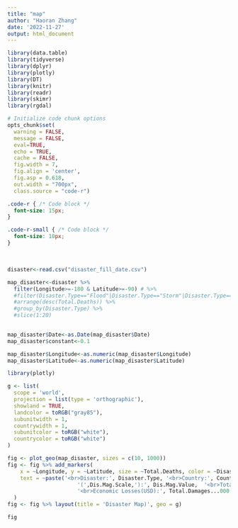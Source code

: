 ```yaml
---
title: "map"
author: "Haoran Zhang"
date: '2022-11-27'
output: html_document
---
```

```r

library(data.table)
library(tidyverse)
library(dplyr)
library(plotly)
library(DT)
library(knitr)
library(readr)
library(skimr)
library(rgdal)

# Initialize code chunk options
opts_chunk$set(
  warning = FALSE,
  message = FALSE,
  eval=TRUE,
  echo = TRUE,
  cache = FALSE,
  fig.width = 7, 
  fig.align = 'center',
  fig.asp = 0.618,
  out.width = "700px",
  class.source = "code-r")
```

```css
.code-r { /* Code block */
  font-size: 15px;
}

.code-r-small { /* Code block */
  font-size: 10px;
}
```

<br>


```r
disaster<-read.csv("disaster_fill_date.csv")

map_disaster<-disaster %>% 
  filter(Longitude>=-180 & Latitude>=-90) # %>%
  #filter(Disaster.Type=="Flood"|Disaster.Type=="Storm"|Disaster.Type=="Earthquake") %>%
  #arrange(desc(Total.Deaths)) %>% 
  #group_by(Disaster.Type) %>%
  #slice(1:20)
  

map_disaster$Date<-as.Date(map_disaster$Date)
map_disaster$constant<-0.1

map_disaster$Longitude<-as.numeric(map_disaster$Longitude)
map_disaster$Latitude<-as.numeric(map_disaster$Latitude)
```


```r
library(plotly)

g <- list(
  scope = 'world',
  projection = list(type = 'orthographic'),
  showland = TRUE,
  landcolor = toRGB("gray85"),
  subunitwidth = 1,
  countrywidth = 1,
  subunitcolor = toRGB("white"),
  countrycolor = toRGB("white")
)

fig <- plot_geo(map_disaster, sizes = c(10, 1000))
fig <- fig %>% add_markers(
    x = ~Longitude, y = ~Latitude, size = ~Total.Deaths, color = ~Disaster.Type, hoverinfo = "text",
    text = ~paste('<br>Disaster:', Disaster.Type, '<br>Country:', Country, '<br>Date:', Date, '<br>Mangitude', 
                      '(',Dis.Mag.Scale,'):', Dis.Mag.Value,  '<br>Total Death:', Total.Deaths,
                      '<br>Economic Losses(USD):', Total.Damages...000.US..)
  )
fig <- fig %>% layout(title = 'Disaster Map)', geo = g)

fig
```

